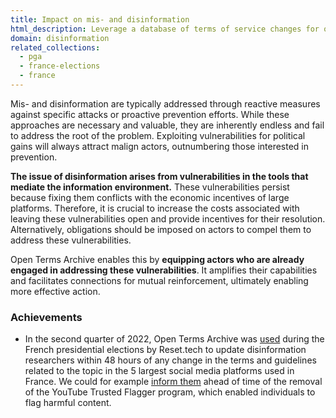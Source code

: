 ```yaml
---
title: Impact on mis- and disinformation
html_description: Leverage a database of terms of service changes for online platforms risk assessment towards systemic risks such as disinformation
domain: disinformation
related_collections:
  - pga
  - france-elections
  - france
---
```


Mis- and disinformation are typically addressed through reactive measures against specific attacks or proactive prevention efforts. While these approaches are necessary and valuable, they are inherently endless and fail to address the root of the problem. Exploiting vulnerabilities for political gains will always attract malign actors, outnumbering those interested in prevention.

**The issue of disinformation arises from vulnerabilities in the tools that mediate the information environment.** These vulnerabilities persist because fixing them conflicts with the economic incentives of large platforms. Therefore, it is crucial to increase the costs associated with leaving these vulnerabilities open and provide incentives for their resolution. Alternatively, obligations should be imposed on actors to compel them to address these vulnerabilities.

Open Terms Archive enables this by **equipping actors who are already engaged in addressing these vulnerabilities**. It amplifies their capabilities and facilitates connections for mutual reinforcement, ultimately enabling more effective action.

### Achievements

- In the second quarter of 2022, Open Terms Archive was [used](https://www.reset.tech/resources/memos-on-platforms-behaviour-during-the-2022-french-elections/) during the French presidential elections by Reset.tech to update disinformation researchers within 48 hours of any change in the terms and guidelines related to the topic in the 5 largest social media platforms used in France. We could for example [inform them](https://opentermsarchive.org/case-studies/youtube-closes-its-fast-track-content-flagging-program-to-individuals) ahead of time of the removal of the YouTube Trusted Flagger program, which enabled individuals to flag harmful content.
